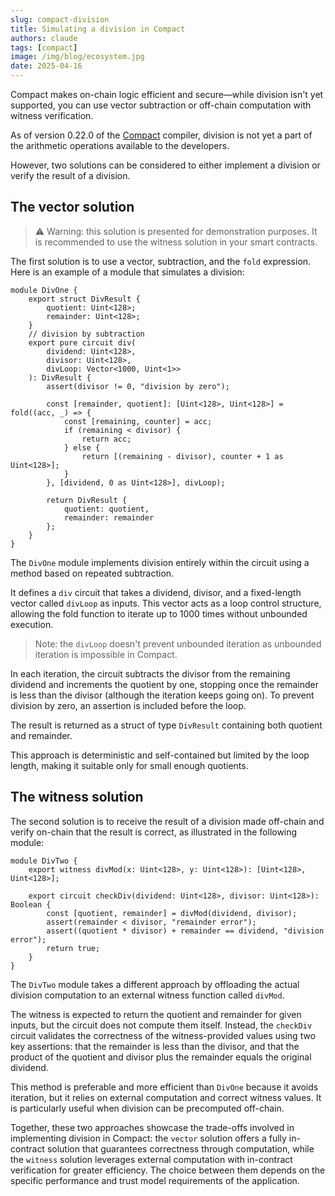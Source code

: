 ```yaml
---
slug: compact-division
title: Simulating a division in Compact
authors: claude
tags: [compact]
image: /img/blog/ecosystem.jpg
date: 2025-04-16
---
```


Compact makes on-chain logic efficient and secure—while division isn't yet supported, you can use vector subtraction or off-chain computation with witness verification.

<!--truncate-->

As of version 0.22.0 of the [Compact](https://docs.midnight.network/develop/reference/compact/) compiler, division is not yet a part of the arithmetic operations available to the developers.

However, two solutions can be considered to either implement a division or verify the result of a division.

## The vector solution

> ⚠️ Warning: this solution is presented for demonstration purposes. It is recommended to use the witness solution in your smart contracts.

The first solution is to use a vector, subtraction, and the `fold` expression.  
Here is an example of a module that simulates a division:

```compact
module DivOne {
    export struct DivResult {
        quotient: Uint<128>;
        remainder: Uint<128>;
    }
    // division by subtraction
    export pure circuit div(
        dividend: Uint<128>, 
        divisor: Uint<128>, 
        divLoop: Vector<1000, Uint<1>>
    ): DivResult {
        assert(divisor != 0, "division by zero");

        const [remainder, quotient]: [Uint<128>, Uint<128>] = fold((acc, _) => {
            const [remaining, counter] = acc;
            if (remaining < divisor) {
                return acc;
            } else {
                return [(remaining - divisor), counter + 1 as Uint<128>];
            }
        }, [dividend, 0 as Uint<128>], divLoop);

        return DivResult {
            quotient: quotient,
            remainder: remainder
        };
    }
}
```

The `DivOne` module implements division entirely within the circuit using a method based on repeated subtraction. 

It defines a `div` circuit that takes a dividend, divisor, and a fixed-length vector called `divLoop` as inputs. This vector acts as a loop control structure, allowing the fold function to iterate up to 1000 times without unbounded execution.  

> Note: the `divLoop` doesn't prevent unbounded iteration as unbounded iteration is impossible in Compact.

In each iteration, the circuit subtracts the divisor from the remaining dividend and increments the quotient by one, stopping once the remainder is less than the divisor (although the iteration keeps going on). To prevent division by zero, an assertion is included before the loop. 

The result is returned as a struct of type `DivResult` containing both quotient and remainder. 

This approach is deterministic and self-contained but limited by the loop length, making it suitable only for small enough quotients.

## The witness solution

The second solution is to receive the result of a division made off-chain and verify on-chain that the result is correct, as illustrated in the following module:

```compact
module DivTwo {
    export witness divMod(x: Uint<128>, y: Uint<128>): [Uint<128>, Uint<128>];

    export circuit checkDiv(dividend: Uint<128>, divisor: Uint<128>): Boolean {
        const [quotient, remainder] = divMod(dividend, divisor);
        assert(remainder < divisor, "remainder error");
        assert((quotient * divisor) + remainder == dividend, "division error");
        return true;
    }
}
```

The `DivTwo` module takes a different approach by offloading the actual division computation to an external witness function called `divMod`. 

The witness is expected to return the quotient and remainder for given inputs, but the circuit does not compute them itself. Instead, the `checkDiv` circuit validates the correctness of the witness-provided values using two key assertions: that the remainder is less than the divisor, and that the product of the quotient and divisor plus the remainder equals the original dividend.

This method is preferable and more efficient than `DivOne` because it avoids iteration, but it relies on external computation and correct witness values. It is particularly useful when division can be precomputed off-chain.

Together, these two approaches showcase the trade-offs involved in implementing division in Compact: the `vector` solution offers a fully in-contract solution that guarantees correctness through computation, while the `witness` solution leverages external computation with in-contract verification for greater efficiency. The choice between them depends on the specific performance and trust model requirements of the application.
